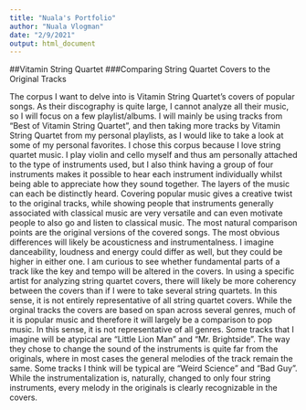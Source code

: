 ```yaml
---
title: "Nuala's Portfolio"
author: "Nuala Vlogman"
date: "2/9/2021"
output: html_document
---
```


##Vitamin String Quartet
###Comparing String Quartet Covers to the Original Tracks

The corpus I want to delve into is Vitamin String Quartet's covers of popular songs. As their discography is quite large, I cannot analyze all their music, so I will focus on a few playlist/albums. I will mainly be using tracks from "Best of Vitamin String Quartet", and then taking more tracks by Vitamin String Quartet from my personal playlists, as I would like to take a look at some of my personal favorites.
I chose this corpus because I love string quartet music. I play violin and cello myself and thus am personally attached to the type of instruments used, but I also think having a group of four instruments makes it possible to hear each instrument individually whilst being able to appreciate how they sound together. The layers of the music can each be distinctly heard. Covering popular music gives a creative twist to the original tracks, while showing people that instruments generally associated with classical music are very versatile and can even motivate people to also go and listen to classical music. 
The most natural comparison points are the original versions of the covered songs. The most obvious differences will likely be acousticness and instrumentalness. I imagine danceability, loudness and energy could differ as well, but they could be higher in either one. I am curious to see whether fundamental parts of a track like the key and tempo will be altered in the covers. 
In using a specific artist for analyzing string quartet covers, there will likely be more coherency between the covers than if I were to take several string quartets. In this sense, it is not entirely representative of all string quartet covers. While the orginal tracks the covers are based on span across several genres, much of it is popular music and therefore it will largely be a comparison to pop music. In this sense, it is not representative of all genres. 
Some tracks that I imagine will be atypical are "Little Lion Man" and "Mr. Brightside". The way they chose to change the sound of the instruments is quite far from the originals, where in most cases the general melodies of the track remain the same. Some tracks I think will be typical are "Weird Science" and "Bad Guy". While the instrumentalization is, naturally, changed to only four string instruments, every melody in the originals is clearly recognizable in the covers.

